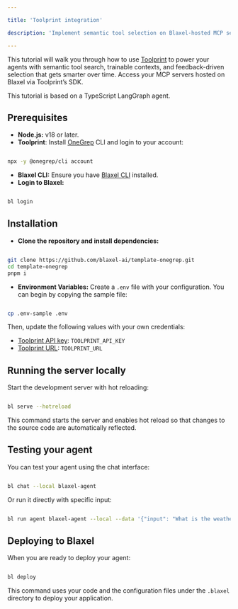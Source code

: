```yaml
---

title: 'Toolprint integration'

description: 'Implement semantic tool selection on Blaxel-hosted MCP servers using Toolprint.'

---
```


This tutorial will walk you through how to use [Toolprint](https://toolprint.ai/) to power your agents with semantic tool search, trainable contexts, and feedback-driven selection that gets smarter over time. Access your MCP servers hosted on Blaxel via Toolprint’s SDK. 

<Tip>This tutorial is based on a TypeScript LangGraph agent.</Tip>

## **Prerequisites**

- **Node.js:** v18 or later.
- **Toolprint**: Install [OneGrep](https://github.com/OneGrep/typescript-sdk) CLI and login to your account:

```bash

npx -y @onegrep/cli account

```

- **Blaxel CLI:** Ensure you have [Blaxel CLI](../../cli-reference/introduction) installed.
- **Login to Blaxel:**

```bash

bl login

```

## **Installation**

- **Clone the repository and install dependencies:**

```bash

git clone https://github.com/blaxel-ai/template-onegrep.git
cd template-onegrep
pnpm i

```

- **Environment Variables:** Create a `.env` file with your configuration. You can begin by copying the sample file:

```bash

cp .env-sample .env

```

Then, update the following values with your own credentials:

- [Toolprint API key](https://toolprint.ai): `TOOLPRINT_API_KEY`
- [Toolprint URL](https://onegrep.dev): `TOOLPRINT_URL`

## **Running the server locally**

Start the development server with hot reloading:

```bash

bl serve --hotreload

```

<Tip>This command starts the server and enables hot reload so that changes to the source code are automatically reflected.</Tip>

## **Testing your agent**

You can test your agent using the chat interface:

```bash

bl chat --local blaxel-agent

```

Or run it directly with specific input:

```bash

bl run agent blaxel-agent --local --data '{"input": "What is the weather in Paris?"}'

```

## **Deploying to Blaxel**

When you are ready to deploy your agent:

```bash

bl deploy

```

<Tip>This command uses your code and the configuration files under the `.blaxel` directory to deploy your application.</Tip>